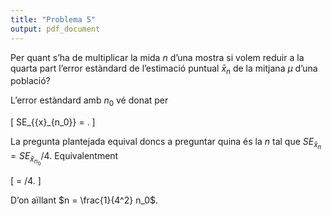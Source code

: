 ```yaml
---
title: "Problema 5"
output: pdf_document
---
```



Per quant s'ha de multiplicar la mida $n$ d'una mostra si volem reduir a la quarta part l'error estàndard de l'estimació puntual $\bar{x}_n$ de la mitjana $\mu$ d'una població?

L'error estàndard amb $n_0$ vé donat per

\[
SE_{\bar{x}_{n_0}} = \frac{s}{\sqrt{n_0}}.
\]

La pregunta plantejada equival doncs a preguntar quina és la $n$ tal que $SE_{\bar{x}_{n}} = SE_{\bar{x}_{n_0}}/4$. Equivalentment

\[
\frac{s}{\sqrt{n}} = \frac{s}{\sqrt{n_0}}/4.
\]

D'on aïllant $n = \frac{1}{4^2} n_0$.